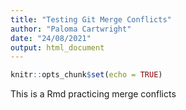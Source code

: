 ```yaml
---
title: "Testing Git Merge Conflicts"
author: "Paloma Cartwright"
date: "24/08/2021"
output: html_document
---
```


```r
knitr::opts_chunk$set(echo = TRUE)
```

This is a Rmd practicing merge conflicts 
